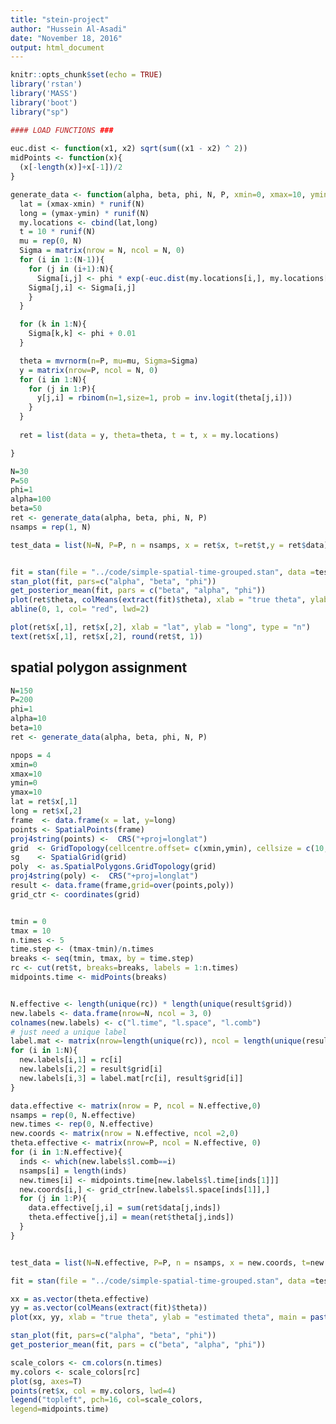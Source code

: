 ```yaml
---
title: "stein-project"
author: "Hussein Al-Asadi"
date: "November 18, 2016"
output: html_document
---
```


```r
knitr::opts_chunk$set(echo = TRUE)
library('rstan')
library('MASS')
library('boot')
library("sp")


```



```r
#### LOAD FUNCTIONS ###
 
euc.dist <- function(x1, x2) sqrt(sum((x1 - x2) ^ 2))
midPoints <- function(x){
  (x[-length(x)]+x[-1])/2
}

generate_data <- function(alpha, beta, phi, N, P, xmin=0, xmax=10, ymin=0, ymax=10){
  lat = (xmax-xmin) * runif(N)
  long = (ymax-ymin) * runif(N)
  my.locations <- cbind(lat,long)
  t = 10 * runif(N)
  mu = rep(0, N)
  Sigma = matrix(nrow = N, ncol = N, 0)
  for (i in 1:(N-1)){
    for (j in (i+1):N){
      Sigma[i,j] <- phi * exp(-euc.dist(my.locations[i,], my.locations[j,])/alpha) *   exp(-euc.dist(t[i], t[j])/beta);
    Sigma[j,i] <- Sigma[i,j]
    }
  }

  for (k in 1:N){
    Sigma[k,k] <- phi + 0.01
  }

  theta = mvrnorm(n=P, mu=mu, Sigma=Sigma)
  y = matrix(nrow=P, ncol = N, 0)
  for (i in 1:N){
    for (j in 1:P){
      y[j,i] = rbinom(n=1,size=1, prob = inv.logit(theta[j,i]))
    }
  }
  
  ret = list(data = y, theta=theta, t = t, x = my.locations)

}

```

```r
N=30
P=50
phi=1
alpha=100
beta=50
ret <- generate_data(alpha, beta, phi, N, P)
nsamps = rep(1, N)

test_data = list(N=N, P=P, n = nsamps, x = ret$x, t=ret$t,y = ret$data)


fit = stan(file = "../code/simple-spatial-time-grouped.stan", data =test_data, iter=1000, chains=1)
stan_plot(fit, pars=c("alpha", "beta", "phi"))
get_posterior_mean(fit, pars = c("beta", "alpha", "phi"))
plot(ret$theta, colMeans(extract(fit)$theta), xlab = "true theta", ylab = "estimated theta")
abline(0, 1, col= "red", lwd=2)

plot(ret$x[,1], ret$x[,2], xlab = "lat", ylab = "long", type = "n")
text(ret$x[,1], ret$x[,2], round(ret$t, 1))

```


## spatial polygon assignment

```r

N=150
P=200
phi=1
alpha=10
beta=10
ret <- generate_data(alpha, beta, phi, N, P)

npops = 4
xmin=0
xmax=10
ymin=0
ymax=10
lat = ret$x[,1]
long = ret$x[,2]
frame  <- data.frame(x = lat, y=long)
points <- SpatialPoints(frame)
proj4string(points) <-  CRS("+proj=longlat")
grid  <- GridTopology(cellcentre.offset= c(xmin,ymin), cellsize = c(10,10), cells.dim = c(sqrt(npops),sqrt(npops)))
sg    <- SpatialGrid(grid)
poly  <- as.SpatialPolygons.GridTopology(grid)
proj4string(poly) <-  CRS("+proj=longlat")
result <- data.frame(frame,grid=over(points,poly))
grid_ctr <- coordinates(grid)


tmin = 0
tmax = 10
n.times <- 5
time.step <- (tmax-tmin)/n.times
breaks <- seq(tmin, tmax, by = time.step)
rc <- cut(ret$t, breaks=breaks, labels = 1:n.times)
midpoints.time <- midPoints(breaks)


N.effective <- length(unique(rc)) * length(unique(result$grid))
new.labels <- data.frame(nrow=N, ncol = 3, 0)
colnames(new.labels) <- c("l.time", "l.space", "l.comb")
# just need a unique label 
label.mat <- matrix(nrow=length(unique(rc)), ncol = length(unique(result$grid)), 1:N.effective)
for (i in 1:N){
  new.labels[i,1] = rc[i]
  new.labels[i,2] = result$grid[i]
  new.labels[i,3] = label.mat[rc[i], result$grid[i]]
}

data.effective <- matrix(nrow = P, ncol = N.effective,0)
nsamps = rep(0, N.effective)
new.times <- rep(0, N.effective)
new.coords <- matrix(nrow = N.effective, ncol =2,0)
theta.effective <- matrix(nrow=P, ncol = N.effective, 0)
for (i in 1:N.effective){
  inds <- which(new.labels$l.comb==i)
  nsamps[i] = length(inds)
  new.times[i] <- midpoints.time[new.labels$l.time[inds[1]]]
  new.coords[i,] <- grid_ctr[new.labels$l.space[inds[1]],]
  for (j in 1:P){
    data.effective[j,i] = sum(ret$data[j,inds]) 
    theta.effective[j,i] = mean(ret$theta[j,inds])
  }
}


test_data = list(N=N.effective, P=P, n = nsamps, x = new.coords, t=new.times,y = data.effective)

fit = stan(file = "../code/simple-spatial-time-grouped.stan", data =test_data, iter=10000, chains=1)

xx = as.vector(theta.effective)
yy = as.vector(colMeans(extract(fit)$theta))
plot(xx, yy, xlab = "true theta", ylab = "estimated theta", main = paste0("correlation is ", round(cor(xx,yy),2)))

stan_plot(fit, pars=c("alpha", "beta", "phi"))
get_posterior_mean(fit, pars = c("beta", "alpha", "phi"))

scale_colors <- cm.colors(n.times)
my.colors <- scale_colors[rc]
plot(sg, axes=T)
points(ret$x, col = my.colors, lwd=4)
legend("topleft", pch=16, col=scale_colors,
legend=midpoints.time)

```